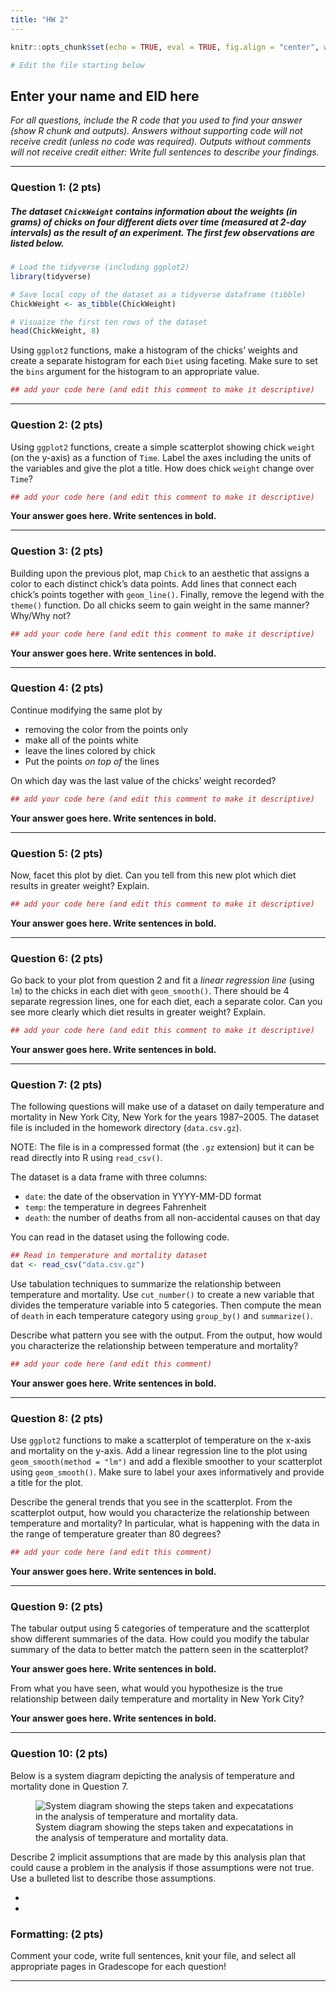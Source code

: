 ```yaml
---
title: "HW 2"
---
```


```r
knitr::opts_chunk$set(echo = TRUE, eval = TRUE, fig.align = "center", warning = FALSE, message = FALSE, R.options=list(max.print=100))

# Edit the file starting below
```

## Enter your name and EID here

*For all questions, include the R code that you used to find your answer (show R chunk and outputs). Answers without supporting code will not receive credit (unless no code was required). Outputs without comments will not receive credit either: Write full sentences to describe your findings.*

------------------------------------------------------------------------

### Question 1: (2 pts)

##### The dataset `ChickWeight` contains information about the weights (in grams) of chicks on four different diets over time (measured at 2-day intervals) as the result of an experiment. The first few observations are listed below.

```r
# Load the tidyverse (including ggplot2)
library(tidyverse)

# Save local copy of the dataset as a tidyverse dataframe (tibble)
ChickWeight <- as_tibble(ChickWeight)

# Visuaize the first ten rows of the dataset
head(ChickWeight, 8)
```

Using `ggplot2` functions, make a histogram of the chicks' weights and create a separate histogram for each `Diet` using faceting. Make sure to set the `bins` argument for the histogram to an appropriate value.


```r
## add your code here (and edit this comment to make it descriptive)
```


------------------------------------------------------------------------

### Question 2: (2 pts)

Using `ggplot2` functions, create a simple scatterplot showing chick `weight` (on the y-axis) as a function of `Time`. Label the axes including the units of the variables and give the plot a title. How does chick `weight` change over `Time`?

```r
## add your code here (and edit this comment to make it descriptive)

```

**Your answer goes here. Write sentences in bold.**

------------------------------------------------------------------------

### Question 3: (2 pts)

Building upon the previous plot, map `Chick` to an aesthetic that assigns a color to each distinct chick’s data points. Add lines that connect each chick’s points together with `geom_line()`. Finally, remove the legend with the `theme()` function. Do all chicks seem to gain weight in the same manner? Why/Why not?


```r
## add your code here (and edit this comment to make it descriptive)

```

**Your answer goes here. Write sentences in bold.**

------------------------------------------------------------------------

### Question 4: (2 pts)

Continue modifying the same plot by 

* removing the color from the points only
* make all of the points white 
* leave the lines colored by chick
* Put the points *on top of* the lines 

On which day was the last value of the chicks' weight recorded?

```r
## add your code here (and edit this comment to make it descriptive)

```

**Your answer goes here. Write sentences in bold.**

------------------------------------------------------------------------

### Question 5: (2 pts)

Now, facet this plot by diet. Can you tell from this new plot which diet results in greater weight? Explain.

```r
## add your code here (and edit this comment to make it descriptive)

```

**Your answer goes here. Write sentences in bold.**

------------------------------------------------------------------------

### Question 6: (2 pts)

Go back to your plot from question 2 and fit a *linear regression line* (using `lm`) to the chicks in each diet with `geom_smooth()`. There should be 4 separate regression lines, one for each diet, each a separate color. Can you see more clearly which diet results in greater weight? Explain.

```r
## add your code here (and edit this comment to make it descriptive)

```

**Your answer goes here. Write sentences in bold.**

------------------------------------------------------------------------

### Question 7: (2 pts)

The following questions will make use of a dataset on daily temperature and mortality in New York City, New York for the years 1987--2005. The dataset file is included in the homework directory (`data.csv.gz`). 

NOTE: The file is in a compressed format (the `.gz` extension) but it can be read directly into R using `read_csv()`.

The dataset is a data frame with three columns:

* `date`: the date of the observation in YYYY-MM-DD format
* `temp`: the temperature in degrees Fahrenheit
* `death`: the number of deaths from all non-accidental causes on that day

You can read in the dataset using the following code.

```r
## Read in temperature and mortality dataset 
dat <- read_csv("data.csv.gz")
```

Use tabulation techniques to summarize the relationship between temperature and mortality. Use `cut_number()` to create a new variable that divides the temperature variable into 5 categories. Then compute the mean of `death` in each temperature category using `group_by()` and `summarize()`. 

Describe what pattern you see with the output. From the output, how would you characterize the relationship between temperature and mortality?

```r
## add your code here (and edit this comment)

```

**Your answer goes here. Write sentences in bold.**

------------------------------------------------------------------------

### Question 8: (2 pts)

Use `ggplot2` functions to make a scatterplot of temperature on the x-axis and mortality on the y-axis. Add a linear regression line to the plot using `geom_smooth(method = "lm")` and add a flexible smoother to your scatterplot using `geom_smooth()`. Make sure to label your axes informatively and provide a title for the plot. 

Describe the general trends that you see in the scatterplot. From the scatterplot output, how would you characterize the relationship between temperature and mortality? In particular, what is happening with the data in the range of temperature greater than 80 degrees? 

```r
## add your code here (and edit this comment)

```

**Your answer goes here. Write sentences in bold.**

------------------------------------------------------------------------

### Question 9: (2 pts)

The tabular output using 5 categories of temperature and the scatterplot show different summaries of the data. How could you modify the tabular summary of the data to better match the pattern seen in the scatterplot?

**Your answer goes here. Write sentences in bold.**


From what you have seen, what would you hypothesize is the true relationship between daily temperature and mortality in New York City?

**Your answer goes here. Write sentences in bold.**

------------------------------------------------------------------------

### Question 10: (2 pts)

Below is a system diagram depicting the analysis of temperature and mortality done in Question 7.

![System diagram showing the steps taken and expecatations in the analysis of temperature and mortality data.](temp_mortality.png)

Describe 2 implicit assumptions that are made by this analysis plan that could cause a problem in the analysis if those assumptions were not true. Use a bulleted list to describe those assumptions.

* 

* 



### Formatting: (2 pts)

Comment your code, write full sentences, knit your file, and select all appropriate pages in Gradescope for each question!

------------------------------------------------------------------------